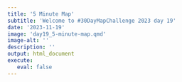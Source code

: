 ```yaml
---
title: '5 Minute Map'
subtitle: 'Welcome to #30DayMapChallenge 2023 day 19'
date: '2023-11-19'
image: 'day19_5-minute-map.qmd'
image-alt: ''
description: ''
output: html_document
execute: 
   eval: false
---
```


